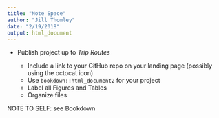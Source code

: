 ```yaml
---
title: "Note Space"
author: "Jill Thomley"
date: "2/19/2018"
output: html_document
---
```


* Publish project up to _Trip Routes_

    + Include a link to your GitHub repo on your landing page (possibly using the octocat icon)
    + Use `bookdown::html_document2` for your project
    + Label all Figures and Tables
    + Organize files
    
NOTE TO SELF: see Bookdown
